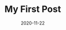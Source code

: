 ---
title: My First Post
slug: my-first-post
date: 2020-11-22
featureImage: nature.jpg
excerpt: lorem ipsum dolor sit amet
---